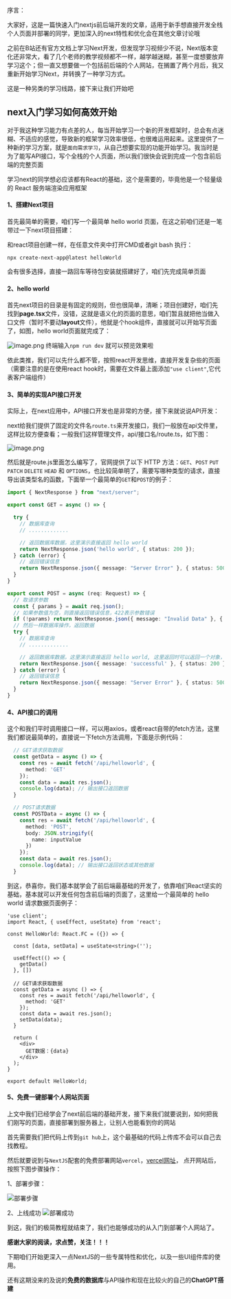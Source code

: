 序言：

大家好，这是一篇快速入门nextjs前后端开发的文章，适用于新手想直接开发全栈个人页面并部署的同学，更加深入的next特性和优化会在其他文章讨论哦

之前在B站还有官方文档上学习Next开发，但发现学习视频少不说，Next版本变化还非常大，看了几个老师的教学视频都不一样，越学越迷糊，甚至一度想要放弃学习这个；但一直又想要做一个包括前后端的个人网站，在搁置了两个月后，我又重新开始学习Next，并转换了一种学习方式。

这是一种另类的学习线路，接下来让我们开始吧

## next入门学习如何高效开始

对于我这种学习能力有点差的人，每当开始学习一个新的开发框架时，总会有点迷糊、不适应的感觉，导致新的框架学习效率很低，也很难运用起来。这里提供了一种新的学习方案，就是`面向需求学习`，从自己想要实现的功能开始学习。我当时是为了能写API接口，写个全栈的个人页面，所以我们很快会说到完成一个包含前后端的完整页面

学习next的同学想必应该都有React的基础，这个是需要的，毕竟他是一个轻量级的 React 服务端渲染应用框架

#### 1、搭建Next项目

首先最简单的需要，咱们写一个最简单 hello world 页面，在这之前咱们还是一笔带过一下next项目搭建：

和react项目创建一样，在任意文件夹中打开CMD或者git bash 执行：
~~~ Terminal
npx create-next-app@latest helloWorld
~~~
会有很多选择，直接一路回车等待包安装就搭建好了，咱们先完成简单页面

#### 2、hello world
首先next项目的目录是有固定的规则，但也很简单，清晰；项目创建好，咱们先找到**page.tsx**文件，没错，这就是语义化的页面的意思，咱们暂且就把他当做入口文件（暂时不要动**layout**文件），他就是个hook组件，直接就可以开始写页面了，如图，hello world页面就完成了：

![image.png](https://p9-juejin.byteimg.com/tos-cn-i-k3u1fbpfcp/921c4bc32af549079b8a9357c43ee07b~tplv-k3u1fbpfcp-jj-mark:0:0:0:0:q75.image#?w=1019&h=398&s=46669&e=png&b=1d1d1d)
终端输入`npm run dev` 就可以预览效果啦

依此类推，我们可以先什么都不管，按照react开发思维，直接开发复杂些的页面（需要注意的是在使用react hook时，需要在文件最上面添加`"use client"`,它代表客户端组件）

#### 3、简单的实现API接口开发
实际上，在next应用中，API接口开发也是非常的方便，接下来就说说API开发：

next给我们提供了固定的文件名`route.ts`来开发接口，我们一般放在api文件里，这样比较方便查看；一般我们这样管理文件，api/接口名/route.ts，如下图：

![image.png](https://p1-juejin.byteimg.com/tos-cn-i-k3u1fbpfcp/b9a5f8372fa64dddb766bee84f55948d~tplv-k3u1fbpfcp-jj-mark:0:0:0:0:q75.image#?w=305&h=191&s=8812&e=png&b=181818)

然后就是route.js里面怎么编写了，官网提供了以下 HTTP 方法：`GET`、`POST` `PUT` `PATCH` `DELETE` `HEAD` 和 `OPTIONS`，也比较简单明了，需要写哪种类型的请求，直接导出该类型名的函数，下面举一个最简单的`GET`和`POST`的例子：
~~~ ts
import { NextResponse } from "next/server";

export const GET = async () => {

  try {
    // 数据库查询
    // .............

    // 返回数据库数据，这里演示直接返回 hello world
    return NextResponse.json('hello world', { status: 200 });
  } catch (error) {
    // 返回错误信息
    return NextResponse.json({ message: "Server Error" }, { status: 500 });
  }
}

export const POST = async (req: Request) => {
  // 取请求参数
  const { params } = await req.json();
  // 如果参数值为空，则直接返回错误信息，422表示参数错误
  if (!params) return NextResponse.json({ message: "Invalid Data" }, { status: 422 });
  // 然后一样数据库操作，返回数据
  try {
    // 数据库查询
    // .............

    // 返回数据库数据，这里演示直接返回 hello world, 这里返回时可以返回一个对象，包含状态和其他
    return NextResponse.json({ message: 'successful' }, { status: 200 });
  } catch (error) {
    // 返回错误信息
    return NextResponse.json({ message: "Server Error" }, { status: 500 });
  }
}
~~~

#### 4、API接口的调用
这个和我们平时调用接口一样，可以用axios，或者react自带的fetch方法，这里我们都说最简单的，直接说一下fetch方法调用，下面是示例代码：
~~~ ts
  // GET请求获取数据
  const getData = async () => {
    const res = await fetch('/api/helloworld', {
      method: 'GET'
    });
    const data = await res.json();
    console.log(data); // 输出接口返回数据
  }

  // POST请求数据
  const POSTData = async () => {
    const res = await fetch('/api/helloworld', {
      method: 'POST',
      body: JSON.stringify({
        name: inputValue
      })
    });
    const data = await res.json();
    console.log(data); // 输出接口返回状态或其他数据
  }
~~~

到这，恭喜你，我们基本就学会了前后端最基础的开发了，依靠咱们React坚实的基础，基本就可以开发任何包含前后端的页面了，这里给一个最简单的 hello world 请求数据页面例子：
~~~ tsx
'use client';
import React, { useEffect, useState} from 'react';

const HelloWorld: React.FC = ({}) => {

  const [data, setData] = useState<string>('');

  useEffect(() => {
    getData()
  }, [])
  
  // GET请求获取数据
  const getData = async () => {
    const res = await fetch('/api/helloworld', {
      method: 'GET'
    });
    const data = await res.json();
    setData(data);
  }

  return (
    <div>
      GET数据：{data}
    </div>
  );
}

export default HelloWorld;
~~~

#### 5、免费一键部署个人网站页面
上文中我们已经学会了next前后端的基础开发，接下来我们就要说到，如何把我们刚写的页面，直接部署到服务器上，让别人也能看到你的网站

首先需要我们把代码上传到`git hub`上，这个最基础的代码上传库不会可以自己去找教程。

然后就要说到与`NextJS`配套的免费部署网站`vercel`，[vercel网址](https://vercel.com/)， 点开网站后，按照下图步骤操作：

1、部署步骤：

![部署步骤](https://p6-juejin.byteimg.com/tos-cn-i-k3u1fbpfcp/e29114eac19547fb93a54c72fd074111~tplv-k3u1fbpfcp-jj-mark:0:0:0:0:q75.image#?w=1597&h=972&s=739379&e=png&b=fbfafa)

2、上线成功
![部署成功](https://p1-juejin.byteimg.com/tos-cn-i-k3u1fbpfcp/621c893ac5164bf8bb96a4a694b31098~tplv-k3u1fbpfcp-jj-mark:0:0:0:0:q75.image#?w=1541&h=880&s=177336&e=png&b=fcfcfc)

到这，我们的极简教程就结束了，我们也能够成功的从入门到部署个人网站了。

**感谢大家的阅读，求点赞，关注！！！**

下期咱们开始更深入一点NextJS的一些专属特性和优化，以及一些UI组件库的使用。

还有这期没来的及说的**免费的数据库**与API操作和现在比较火的自己的**ChatGPT搭建**
